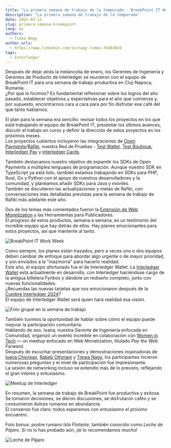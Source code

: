 ```yaml
---
title: "La primera semana de trabajo de la temporada - BreakPoint IT Work Week"
description: "La primera semana de trabajo de la temporada"
date: 2025-03-12
slug: primera-semana-breakpoint
lang: es
authors:
  - Timea Nagy
author_urls:
  - https://www.linkedin.com/in/nagy-timea-35483024
tags:
  - Interledger
---
```


Después de dejar atrás la melancolía de enero, los Gerentes de Ingeniería y Gerentes de Producto de Interledger se reunieron con el equipo de BreakPoint IT para una semana de trabajo productiva en Cluj-Napoca, Rumanía.  
¿Por qué lo hicimos? Es fundamental reflexionar sobre los logros del año pasado, establecer objetivos y expectativas para el año que comienza y, por supuesto, encontrarnos cara a cara para por fin disfrutar ese café del que tanto hablamos.

El plan para la semana era sencillo: revisar todos los proyectos en los que está trabajando el equipo de BreakPoint IT, presentar los últimos avances, discutir el trabajo en curso y definir la dirección de estos proyectos en los próximos meses.  
Los proyectos cubiertos incluyeron las integraciones de [Open Payments](https://openpayments.dev/)/[Rafiki](https://rafiki.dev/), nuestra Red de Pruebas - [Test Wallet](https://wallet.interledger-test.dev/), [Test Boutique](https://boutique.interledger-test.dev/), [Interledger Pay](https://interledgerpay.com/) y [Interledger Cards](https://wallet.interledger.cards/).

También destacamos nuestro objetivo de expandir los SDKs de Open Payments a múltiples lenguajes de programación. Aunque nuestro SDK en TypeScript ya está listo, también estamos trabajando en SDKs para PHP, Rust, Go y Python con el apoyo de nuestros desarrolladores y la comunidad, y planeamos añadir SDKs para Java y móviles.  
También se discutieron las actualizaciones y metas de Rafiki, con conversaciones más detalladas previstas para la semana de trabajo de Rafiki más adelante este año.

Dos de los temas más comentados fueron la [Extensión de Web Monetization](https://webmonetization.org/) y las Herramientas para Publicadores.  
El progreso de estos productos, semana a semana, es un testimonio del increíble equipo que hay detrás de ellos. Hay planes emocionantes para estos proyectos, así que mantente al tanto.

![BreakPoint IT Work Week](/developers/img/blog/2025-03-12/bp-ww.jpg)

Como siempre, los planes están trazados, pero a veces uno o dos equipos deben cambiar de enfoque para abordar algo urgente o de mayor prioridad, y son enviados a la "mazmorra" para hacerlo realidad.  
Este año, el equipo afortunado fue el de Interledger Wallet. La [Interledger Wallet](https://interledger.app/) está actualmente en desarrollo, con Interledger haciéndose cargo de la antigua billetera Fynbos y dándole un rediseño completo, junto con nuevas funcionalidades.  
¿Recuerdas las nuevas tarjetas que nos emocionaron después de la [Cumbre Interledger 2024](https://interledger.org/summit)?  
El equipo de Interledger Wallet será quien hará realidad esa visión.

![Foto grupal en la semana de trabajo](/developers/img/blog/2025-03-12/bp-ww-group.jpg)

También tuvimos la oportunidad de hablar sobre cómo el equipo puede mejorar la participación comunitaria.  
Hablando de eso, Ioana, nuestra Gerente de Ingeniería enfocada en Comunidad, organizó un evento increíble en colaboración con [Women in Tech](https://www.womenintechcluj.com/) — un meetup enfocado en Web Monetization, titulado *Pay the Web Forward*.  
Después de escuchar presentaciones y demostraciones inspiradoras de [Ioana Chiorean](https://interledger.org/team/ioana-chiorean), [Rabeb Othmani](https://interledger.org/team/rabeb-othmani) y [Timea Nagy](https://interledger.org/team/timea-nagy), los participantes hicieron numerosas preguntas y el nivel de participación fue impresionante.  
La sesión de networking incluso se extendió más de lo previsto, reflejando el gran interés y entusiasmo.

![Meetup de Interledger](/developers/img/blog/2025-03-12/bp-ww-wt.jpg)

En resumen, la semana de trabajo de BreakPoint fue productiva y exitosa. Se tomaron decisiones, se dieron discusiones, se disfrutaron cafés y se consumieron dulces rumanos en abundancia.  
El consenso fue claro: todos esperamos con entusiasmo el próximo encuentro.

Foto bonus: postre rumano *Isla Flotante*, también conocido como *Leche de Pájaro*. Si no lo has probado aún, ¡te lo recomendamos mucho!

![Leche de Pájaro](/developers/img/blog/2025-03-12/bp-ww-bm.png)
